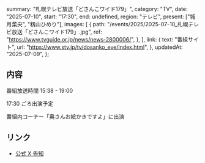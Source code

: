   summary: "札幌テレビ放送「どさんこワイド179」",
  category: "TV",
  date: "2025-07-10",
  start: "17:30",
  end: undefined,
  region: "テレビ",
  present: ["城月菜央", "籾山ひめり"],
  images: [
    {
      path: "/events/2025/2025-07-10_札幌テレビ放送「どさんこワイド179」.jpg",
      ref: "https://www.tvguide.or.jp/news/news-2800006/",
    },
  ],
  link: {
    text: "番組サイト",
    url: "https://www.stv.jp/tv/dosanko_eve/index.html",
  },
  updatedAt: "2025-07-09",
};

## 内容

番組放送時間 15:38 - 19:00

17:30 ごろ出演予定

番組内コーナー「奥さんお絵かきですよ」に出演

## リンク

- [公式 X 告知](https://x.com/takanenofficial/status/1942871358289195370)
